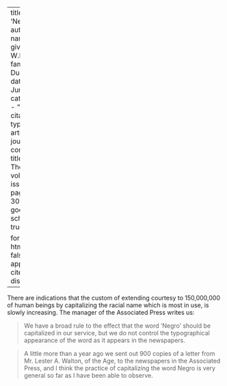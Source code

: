 
---
title: 'Negro'
author:
  - name:
      given: W.E.B.
      family: Du Bois
date: Jun. 1914
categories: 
  - ""
citation: 
  type: article-journal
  container-title: The Crisis
  volume: 9
  issue: 2
  page: 28-30
google-scholar: true

format:
  html:
    toc: false
    appendix-cite-as: display
---


There are indications that the custom of extending courtesy to 150,000,000 of human beings by capitalizing the racial name which is most in use, is slowly increasing. The manager of the  Associated Press writes us:

> We have a broad rule to the effect that the word 'Negro' should be capitalized in our service, but we do not control the typographical appearance of the word as it appears in the newspapers.

> A little more than a year ago we sent out 900 copies of a letter from Mr. Lester A. Walton, of the Age, to the newspapers in the Associated Press, and I think the practice of capitalizing the word Negro is very general so far as I have been able to observe.

